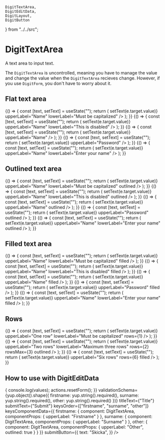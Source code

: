     DigitTextArea,
    DigitEditData,
    DigitLayout,
    DigitButton
} from "../../src";

# DigitTextArea

A text area to input text.

The `DigitTextArea` is uncontrolled, meaning you have to manage the value and change the value when the `DigitTextArea` recieves change. However, if you use `DigitForm`, you don't have to worry about it.

<Meta title="Elements|DigitTextArea" component={DigitTextArea} />

## Flat text area

<Preview>
    <Story name="Flat text area">
        {() => {
            const [text, setText] = useState("");
            return (
                <DigitTextArea
                    value={text}
                    onChange={e => setText(e.target.value)}
                    upperLabel="Name"
                    lowerLabel="Must be capitalized"
                />
            );
        }}
    </Story>
    <Story name="Disabled flat text area">
        {() => {
            const [text, setText] = useState("");
            return (
                <DigitTextArea
                    disabled
                    value={text}
                    onChange={e => setText(e.target.value)}
                    upperLabel="Name"
                    lowerLabel="This is disabled"
                />
            );
        }}
    </Story>
    <Story name="Max length flat text area">
        {() => {
            const [text, setText] = useState("");
            return (
                <DigitTextArea
                    maxLength={30}
                    value={text}
                    onChange={e => setText(e.target.value)}
                    upperLabel="Name"
                />
            );
        }}
    </Story>
</Preview>

<Preview>
    <Story name="Password flat text area">
        {() => {
            const [text, setText] = useState("");
            return (
                <DigitTextArea
                    password
                    value={text}
                    onChange={e => setText(e.target.value)}
                    upperLabel="Password"
                />
            );
        }}
    </Story>
    <Story name="Error flat text area">
        {() => {
            const [text, setText] = useState("");
            return (
                <DigitTextArea
                    error
                    errorMessage="Oh no"
                    value={text}
                    onChange={e => setText(e.target.value)}
                    upperLabel="Name"
                    lowerLabel="Enter your name"
                />
            );
        }}
    </Story>
</Preview>

## Outlined text area

<Preview>
    <Story name="Outlined text area">
        {() => {
            const [text, setText] = useState("");
            return (
                <DigitTextArea
                    value={text}
                    onChange={e => setText(e.target.value)}
                    upperLabel="Name"
                    lowerLabel="Must be capitalized"
                    outlined
                />
            );
        }}
    </Story>
    <Story name="Disabled outlined text area">
        {() => {
            const [text, setText] = useState("");
            return (
                <DigitTextArea
                    disabled
                    value={text}
                    onChange={e => setText(e.target.value)}
                    upperLabel="Name"
                    lowerLabel="This is disabled"
                    outlined
                />
            );
        }}
    </Story>
    <Story name="Max length outlined text area">
        {() => {
            const [text, setText] = useState("");
            return (
                <DigitTextArea
                    maxLength={30}
                    value={text}
                    onChange={e => setText(e.target.value)}
                    upperLabel="Name"
                    outlined
                />
            );
        }}
    </Story>
</Preview>

<Preview>
    <Story name="Password outlined text area">
        {() => {
            const [text, setText] = useState("");
            return (
                <DigitTextArea
                    password
                    value={text}
                    onChange={e => setText(e.target.value)}
                    upperLabel="Password"
                    outlined
                />
            );
        }}
    </Story>
    <Story name="Error outlined text area">
        {() => {
            const [text, setText] = useState("");
            return (
                <DigitTextArea
                    error
                    errorMessage="Oh no"
                    value={text}
                    onChange={e => setText(e.target.value)}
                    upperLabel="Name"
                    lowerLabel="Enter your name"
                    outlined
                />
            );
        }}
    </Story>
</Preview>

## Filled text area

<Preview>
    <Story name="Filled text area">
        {() => {
            const [text, setText] = useState("");
            return (
                <DigitTextArea
                    value={text}
                    onChange={e => setText(e.target.value)}
                    upperLabel="Name"
                    lowerLabel="Must be capitalized"
                    filled
                />
            );
        }}
    </Story>
    <Story name="Disabled filled text area">
        {() => {
            const [text, setText] = useState("");
            return (
                <DigitTextArea
                    disabled
                    value={text}
                    onChange={e => setText(e.target.value)}
                    upperLabel="Name"
                    lowerLabel="This is disabled"
                    filled
                />
            );
        }}
    </Story>
    <Story name="Max length filled text area">
        {() => {
            const [text, setText] = useState("");
            return (
                <DigitTextArea
                    maxLength={30}
                    value={text}
                    onChange={e => setText(e.target.value)}
                    upperLabel="Name"
                    filled
                />
            );
        }}
    </Story>
</Preview>

<Preview>
    <Story name="Password filled text field">
        {() => {
            const [text, setText] = useState("");
            return (
                <DigitTextArea
                    password
                    value={text}
                    onChange={e => setText(e.target.value)}
                    upperLabel="Password"
                    filled
                />
            );
        }}
    </Story>
    <Story name="Error filled text field">
        {() => {
            const [text, setText] = useState("");
            return (
                <DigitTextArea
                    error
                    errorMessage="Oh no"
                    value={text}
                    onChange={e => setText(e.target.value)}
                    upperLabel="Name"
                    lowerLabel="Enter your name"
                    filled
                />
            );
        }}
    </Story>
</Preview>

## Rows

<Preview>
    <Story name="One row text area">
        {() => {
            const [text, setText] = useState("");
            return (
                <DigitTextArea
                    value={text}
                    onChange={e => setText(e.target.value)}
                    upperLabel="One row"
                    lowerLabel="Must be capitalized"
                    rows={1}
                /> 
            );
        }}
    </Story>
    <Story name="Max three rows text area">
        {() => {
            const [text, setText] = useState("");
            return (
                <DigitTextArea
                    maxLength={30}
                    value={text}
                    onChange={e => setText(e.target.value)}
                    upperLabel="Two rows"
                    lowerLabel="Maximum three rows"
                    rows={2}
                    rowsMax={3}
                    outlined
                />
            );
        }}
    </Story>
    <Story name="Six rows text area">
        {() => {
            const [text, setText] = useState("");
            return (
                <DigitTextArea
                    value={text}
                    onChange={e => setText(e.target.value)}
                    upperLabel="Six rows"
                    rows={6}
                    filled
                />
            );
        }}
    </Story>
</Preview>

## How to use with DigitEditData

<Preview>
    <Story name="Text field with EditData">
        <DigitEditData
            hasButtons
            initialValues={{
                firstname: "",
                surname: "",
                other: ""
            }}
            onSubmit={(values, actions) => {
                console.log(values);
                actions.resetForm();
            }}
            validationSchema={yup.object().shape({
                firstname: yup.string().required(),
                surname: yup.string().required(),
                other: yup.string().required()
            })}
            titleText={"Title"}
            submitText={"Submit"}
            keysOrder={["firstname", "surname", "other"]}
            keysComponentData={{
                firstname: {
                    component: DigitTextArea,
                    componentProps: {
                        upperLabel: "Firstname"
                    }
                },
                surname: {
                    component: DigitTextArea,
                    componentProps: {
                        upperLabel: "Surname"
                    }
                },
                other: {
                    component: DigitTextArea,
                    componentProps: {
                        upperLabel: "Other",
                        outlined: true
                    }
                }
            }}
            submitButton={{    
                text: "Skicka",
            }}
        />
    </Story>
</Preview>

<Props of={DigitTextArea} />
